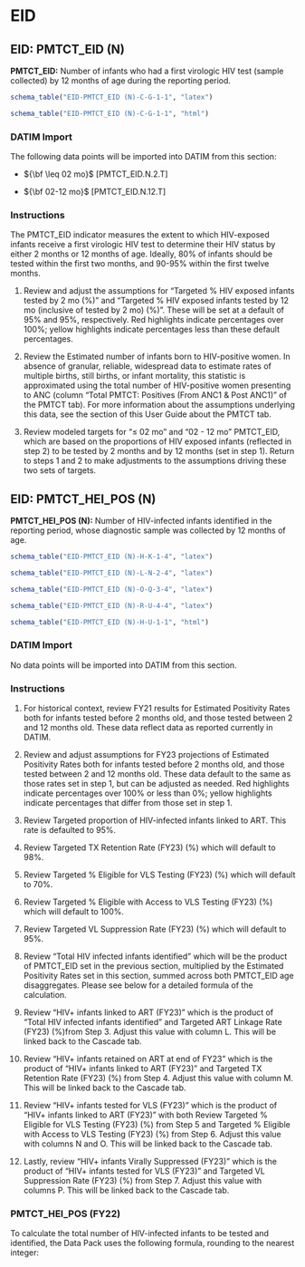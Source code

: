 \blandscape

# EID

## EID: PMTCT_EID (N)

**PMTCT_EID:** Number of infants who had a first virologic HIV test (sample collected) by 12 months of age during the reporting period.

```r
schema_table("EID-PMTCT_EID (N)-C-G-1-1", "latex")
```

```r
schema_table("EID-PMTCT_EID (N)-C-G-1-1", "html")
```

### DATIM Import

The following data points will be imported into DATIM from this section:

-   ${\bf \leq 02 mo}$ \[PMTCT_EID.N.2.T\]

-   ${\bf 02-12 mo}$ \[PMTCT_EID.N.12.T\]

### Instructions

The PMTCT_EID indicator measures the extent to which HIV-exposed infants receive a first virologic HIV test to determine their HIV status by either 2 months or 12 months of age. Ideally, 80% of infants should be tested within the first two months, and 90-95% within the first twelve months.

1.  Review and adjust the assumptions for "Targeted % HIV exposed infants tested by 2 mo (%)" and "Targeted % HIV exposed infants tested by 12 mo (inclusive of tested by 2 mo) (%)". These will be set at a default of 95% and 95%, respectively. Red highlights indicate percentages over 100%; yellow highlights indicate percentages less than these default percentages.

2.  Review the Estimated number of infants born to HIV-positive women. In absence of granular, reliable, widespread data to estimate rates of multiple births, still births, or infant mortality, this statistic is approximated using the total number of HIV-positive women presenting to ANC (column "Total PMTCT: Positives (From ANC1 & Post ANC1)" of the PMTCT tab). For more information about the assumptions underlying this data, see the section of this User Guide about the PMTCT tab.

3.  Review modeled targets for "$\leq$ 02 mo" and "02 - 12 mo" PMTCT_EID, which are based on the proportions of HIV exposed infants (reflected in step 2) to be tested by 2 months and by 12 months (set in step 1). Return to steps 1 and 2 to make adjustments to the assumptions driving these two sets of targets.

## EID: PMTCT_HEI_POS (N)

**PMTCT_HEI_POS (N):** Number of HIV-infected infants identified in the reporting period, whose diagnostic sample was collected by 12 months of age.

```r
schema_table("EID-PMTCT_EID (N)-H-K-1-4", "latex")

schema_table("EID-PMTCT_EID (N)-L-N-2-4", "latex")

schema_table("EID-PMTCT_EID (N)-O-Q-3-4", "latex")

schema_table("EID-PMTCT_EID (N)-R-U-4-4", "latex")
```

```r
schema_table("EID-PMTCT_EID (N)-H-U-1-1", "html")
```

### DATIM Import

No data points will be imported into DATIM from this section.

### Instructions

1.  For historical context, review FY21 results for Estimated Positivity Rates both for infants tested before 2 months old, and those tested between 2 and 12 months old. These data reflect data as reported currently in DATIM.

2.  Review and adjust assumptions for FY23 projections of Estimated Positivity Rates both for infants tested before 2 months old, and those tested between 2 and 12 months old. These data default to the same as those rates set in step 1, but can be adjusted as needed. Red highlights indicate percentages over 100% or less than 0%; yellow highlights indicate percentages that differ from those set in step 1.

3.  Review Targeted proportion of HIV-infected infants linked to ART. This rate is defaulted to 95%.

4.  Review Targeted TX Retention Rate (FY23) (%) which will default to 98%.

5.  Review Targeted % Eligible for VLS Testing (FY23) (%) which will default to 70%.

6.  Review Targeted % Eligible with Access to VLS Testing (FY23) (%) which will default to 100%.

7.  Review Targeted VL Suppression Rate (FY23) (%) which will default to 95%.

8.  Review "Total HIV infected infants identified" which will be the product of PMTCT_EID set in the previous section, multiplied by the Estimated Positivity Rates set in this section, summed across both PMTCT_EID age disaggregates. Please see below for a detailed formula of the calculation.

9.  Review "HIV+ infants linked to ART (FY23)" which is the product of "Total HIV infected infants identified" and Targeted ART Linkage Rate (FY23) (%)from Step 3. Adjust this value with column L. This will be linked back to the Cascade tab.

10. Review "HIV+ infants retained on ART at end of FY23" which is the product of "HIV+ infants linked to ART (FY23)" and Targeted TX Retention Rate (FY23) (%) from Step 4. Adjust this value with column M. This will be linked back to the Cascade tab.

11. Review "HIV+ infants tested for VLS (FY23)" which is the product of "HIV+ infants linked to ART (FY23)" with both Review Targeted % Eligible for VLS Testing (FY23) (%) from Step 5 and Targeted % Eligible with Access to VLS Testing (FY23) (%) from Step 6. Adjust this value with columns N and O. This will be linked back to the Cascade tab.

12. Lastly, review "HIV+ infants Virally Suppressed (FY23)" which is the product of "HIV+ infants tested for VLS (FY23)" and Targeted VL Suppression Rate (FY23) (%) from Step 7. Adjust this value with columns P. This will be linked back to the Cascade tab.

### PMTCT_HEI_POS (FY22)

To calculate the total number of HIV-infected infants to be tested and identified, the Data Pack uses the following formula, rounding to the nearest integer:

```{=tex}
\begin{center} $PMTCT\_ HEI\_ POS.T\  = \ (PMTCT\_ EID.N.2.T\  \times \ PMTCT\_ HEI\_ POS.2.Yield.T)\  + \ (PMTCT\_ EID.N.12.T\  \times PMTCT\_ HEI\_ POS.12.Yield.T)\ $ \end{center}
```
\elandscape

\newpage
